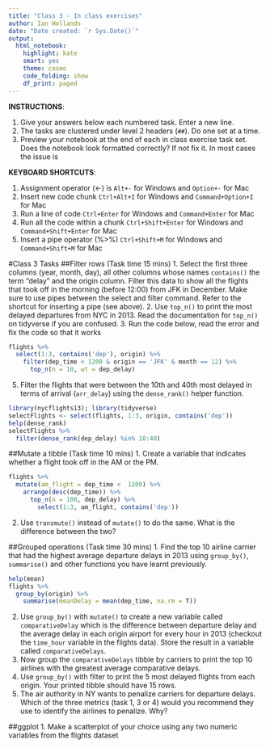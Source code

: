 ```yaml
---
title: "Class 3 - In class exercises"
author: Ian Hollands
date: "Date created: `r Sys.Date()`"
output:
  html_notebook:
    highlight: kate
    smart: yes
    theme: cosmo
    code_folding: show
    df_print: paged
---
```

**INSTRUCTIONS**:

1. Give your answers below each numbered task. Enter a new line.
2. The tasks are clustered under level 2 headers (`##`). Do one set at a time.
3. Preview your notebook at the end of each in class exercise task set. Does the notebook look formatted correctly? If not fix it. In most cases the issue is

**KEYBOARD SHORTCUTS**:

1) Assignment operator (<-) is `Alt+-` for Windows and `Option+-` for Mac
2) Insert new code chunk `Ctrl+Alt+I` for Windows and `Command+Option+I` for Mac
3) Run a line of code `Ctrl+Enter` for Windows and `Command+Enter` for Mac
4) Run all the code within a chunk `Ctrl+Shift+Enter` for Windows and `Command+Shift+Enter` for Mac
5) Insert a pipe operator (%>%) `Ctrl+Shift+M` for Windows and `Command+Shift+M` for Mac

#Class 3 Tasks
##Filter rows (Task time 15 mins)
1. Select the first three columns (year, month, day), all other columns whose names `contains()` the term "delay" and the origin column. Filter this data to show all the flights that took off in the morning (before 12:00) from JFK in December. Make sure to use pipes between the select and filter command. Refer to the shortcut for inserting a pipe (see above).
2. Use `top_n()` to print the most delayed departures from NYC in 2013. Read the documentation for `top_n()` on tidyverse if you are confused.
3. Run the code below, read the error and fix the code so that it works
```r
flights %>% 
  select(1:3, contains('dep'), origin) %>% 
    filter(dep_time < 1200 & origin == 'JFK' & month == 12) %>% 
      top_n(n = 10, wt = dep_delay)
```
5. Filter the flights that were between the 10th and 40th most delayed in terms of arrival (`arr_delay`) using the `dense_rank()` helper function.
```r
library(nycflights13); library(tidyverse)
selectFlights <- select(flights, 1:3, origin, contains('dep'))
help(dense_rank)
selectFlights %>% 
  filter(dense_rank(dep_delay) %in% 10:40)
```


##Mutate a tibble (Task time 10 mins)
1. Create a variable that indicates whether a flight took off in the AM or the PM.
```r
flights %>% 
  mutate(am_flight = dep_time <  1200) %>% 
    arrange(desc(dep_time)) %>% 
      top_n(n = 100, dep_delay) %>% 
        select(1:3, am_flight, contains('dep'))
```

2. Use `transmute()` instead of `mutate()` to do the same. What is the difference between the two?

##Grouped operations (Task time 30 mins)
1. Find the top 10 airline carrier that had the highest average departure delays in 2013 using `group_by()`, `summarise()` and other functions you have learnt previously.
```r
help(mean)
flights %>% 
  group_by(origin) %>% 
    summarise(meanDelay = mean(dep_time, na.rm = T))
```

2. Use `group_by()` with `mutate()` to create a new variable called `comparativeDelay` which is the difference between departure delay and the average delay in each origin airport for every hour in 2013 (checkout the `time_hour` variable in the flights data). Store the result in a variable called `comparativeDelays`.
3. Now group the `comparativeDelays` tibble by carriers to print the top 10 airlines with the greatest average comparative delays.
4. Use `group_by()` with filter to print the 5 most delayed flights from each origin. Your printed tibble should have 15 rows.
5. The air authority in NY wants to penalize carriers for departure delays. Which of the three metrics (task 1, 3 or 4) would you recommend they use to identify the airlines to penalize. Why?

##ggplot
1. Make a scatterplot of your choice using any two numeric variables from the flights dataset



